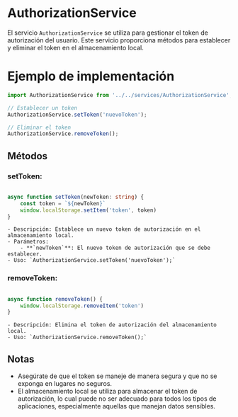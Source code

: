 
<Meta title="BusinessLogic/Services/AuthorizationService" />

# AuthorizationService

El servicio `AuthorizationService` se utiliza para gestionar el token de autorización del usuario. Este servicio proporciona métodos para establecer y eliminar el token en el almacenamiento local.

# Ejemplo de implementación

```typescript
import AuthorizationService from '../../services/AuthorizationService';

// Establecer un token
AuthorizationService.setToken('nuevoToken');

// Eliminar el token
AuthorizationService.removeToken();
```

## Métodos

### setToken:

```typescript

async function setToken(newToken: string) {
    const token = `${newToken}`
    window.localStorage.setItem('token', token)
}

```
    - Descripción: Establece un nuevo token de autorización en el almacenamiento local.
    - Parámetros:
        - **`newToken`**: El nuevo token de autorización que se debe establecer.
    - Uso: `AuthorizationService.setToken('nuevoToken');`

### removeToken:
```typescript

async function removeToken() {
    window.localStorage.removeItem('token')
}

```

    - Descripción: Elimina el token de autorización del almacenamiento local.
    - Uso: `AuthorizationService.removeToken();`

## Notas
- Asegúrate de que el token se maneje de manera segura y que no se exponga en lugares no seguros.
- El almacenamiento local se utiliza para almacenar el token de autorización, lo cual puede no ser adecuado para todos los tipos de aplicaciones, especialmente aquellas que manejan datos sensibles.